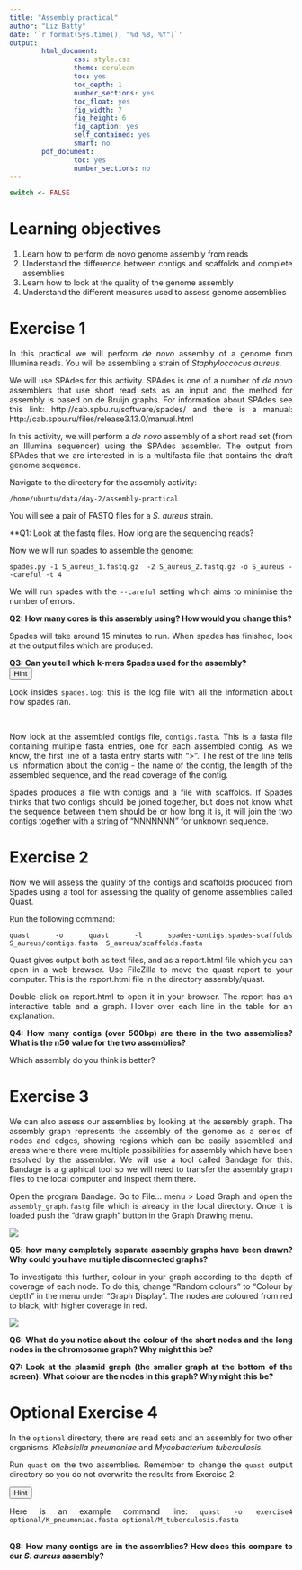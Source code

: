 ```yaml
---
title: "Assembly practical"
author: "Liz Batty"
date: '`r format(Sys.time(), "%d %B, %Y")`'
output:
        html_document:
                css: style.css
                theme: cerulean
                toc: yes
                toc_depth: 1
                number_sections: yes
                toc_float: yes
                fig_width: 7
                fig_height: 6
                fig_caption: yes
                self_contained: yes
                smart: no
        pdf_document:
                toc: yes
                number_sections: no
---
```


<style>
body {
text-align: justify}
</style>

```r
switch <- FALSE
```

# Learning objectives {-}
1. Learn how to perform de novo genome assembly from reads
2. Understand the difference between contigs and scaffolds and complete assemblies
3. Learn how to look at the quality of the genome assembly
4. Understand the different measures used to assess genome assemblies


# Exercise 1 {-}
In this practical we will perform *de novo* assembly of a genome from Illumina reads.
You will be assembling a strain of *Staphyloccocus aureus*.

We will use SPAdes for this activity. SPAdes is one of a number of *de novo* assemblers that use short read sets as an input and the method for assembly is based on de Bruijn graphs. For information about SPAdes see this link: http://cab.spbu.ru/software/spades/ and there is a manual: http://cab.spbu.ru/files/release3.13.0/manual.html

In this activity, we will perform a *de novo* assembly of a short read set (from an Illumina sequencer) using the SPAdes assembler. The output from SPAdes that we are interested in is a multifasta file that contains the draft genome sequence.

Navigate to the directory for the assembly activity:

```/home/ubuntu/data/day-2/assembly-practical```

You will see a pair of FASTQ files for a *S. aureus* strain.

**Q1: Look at the fastq files. How long are the sequencing reads?

Now we will run spades to assemble the genome: 

```spades.py -1 S_aureus_1.fastq.gz  -2 S_aureus_2.fastq.gz -o S_aureus --careful -t 4```

We will run spades with the `--careful` setting which aims to minimise the number of errors.

**Q2: How many cores is this assembly using? How would you change this?**

Spades will take around 15 minutes  to run. When spades has finished, look at the output files which are produced. 


**Q3: Can you tell which k-mers Spades used for the assembly?**
<div class="toggle"><button>Hint</button>
Look insides `spades.log`: this is the log file with all the information about how spades ran.
</div><br>

Now look at the assembled contigs file, `contigs.fasta`. This is a fasta file containing multiple fasta entries, one for each assembled contig. As we know, the first line of a fasta entry starts with ">". The rest of the line tells us information about the contig - the name of the contig, the length of the assembled sequence, and the read coverage of the contig. 

Spades produces a file with contigs and a file with scaffolds. If Spades thinks that two contigs should be joined together, but does not know what the sequence between them should be or how long it is, it will join the two contigs together with a string of "NNNNNNN" for unknown sequence.

# Exercise 2 {-}
Now we will assess the quality of the contigs and scaffolds produced from Spades using a tool for assessing the quality of genome assemblies called Quast.

Run the following command:

`quast -o quast -l spades-contigs,spades-scaffolds S_aureus/contigs.fasta  S_aureus/scaffolds.fasta` 

Quast gives output both as text files, and as a report.html file which you can open in a web browser. Use FileZilla to move the quast report to your computer. This is the report.html file in the directory assembly/quast.

Double-click on report.html to open it in your browser. The report has an interactive table and a graph. Hover over each line in the table for an explanation.

**Q4: How many contigs (over 500bp) are there in the two assemblies? What is the n50 value for the two assemblies?**

Which assembly do you think is better?

# Exercise 3 {-}

We can also assess our assemblies by looking at the assembly graph. The assembly graph represents the assembly of the genome as a series of nodes and edges, showing regions which can be easily assembled and areas where there were multiple possibilities for assembly which have been resolved by the assembler. We will use a tool called Bandage for this. Bandage is a graphical tool so we will need to transfer the assembly graph files to the local computer and inspect them there.

Open the program Bandage. Go to File... menu > Load Graph and open the `assembly_graph.fastg` file which is already in the local directory. Once it is loaded push the "draw graph" button in the Graph Drawing menu. 

![](images/drawgraph.png)

**Q5: how many completely separate assembly graphs have been drawn? Why could you have multiple disconnected graphs?**

To investigate this further, colour in your graph according to the depth of coverage of each node. To do this, change "Random colours" to "Colour by depth" in the menu under "Graph Display". The nodes are coloured from red to black, with higher coverage in red. 

![](images/colourbydepth.png)

**Q6: What do you notice about the colour of the short nodes and the long nodes in the chromosome graph? Why might this be?**

**Q7: Look at the plasmid graph (the smaller graph at the bottom of the screen). What colour are the nodes in this graph? Why might this be?**

# Optional Exercise 4 {-}

In the `optional` directory, there are read sets and an assembly for two other organisms: *Klebsiella pneumoniae* and *Mycobacterium tuberculosis*.

Run `quast` on the two assemblies. Remember to change the `quast` output directory so you do not overwrite the results from Exercise 2.

<div class="toggle"><button>Hint</button>
Here is an example command line: `quast -o exercise4 optional/K_pneumoniae.fasta optional/M_tuberculosis.fasta`
</div><br>
**Q8: How many contigs are in the assemblies? How does this compare to our *S. aureus* assembly?**

<script>
  $(".toggle").click(function() {
    $(this).toggleClass("open");
  });
</script>











